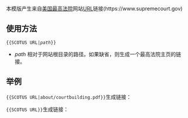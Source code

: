 {{Documentation subpage}}
本模版产生来自[[美国最高法院]]网站[[URL]]链接(https://www.supremecourt.gov)

==使用方法==
<code><nowiki>{{SCOTUS URL|</nowiki>''path''<nowiki>}}</nowiki></code>
*   ''path'' 相对于网站根目录的路径。如果缺省，则生成一个最高法院主页的链接。

==举例==
<code><nowiki>{{SCOTUS URL|about/courtbuilding.pdf}}</nowiki></code>生成链接：

{{SCOTUS URL|about/courtbuilding.pdf}}

<code><nowiki>{{SCOTUS URL}}</nowiki></code>生成链接：

{{SCOTUS URL}}